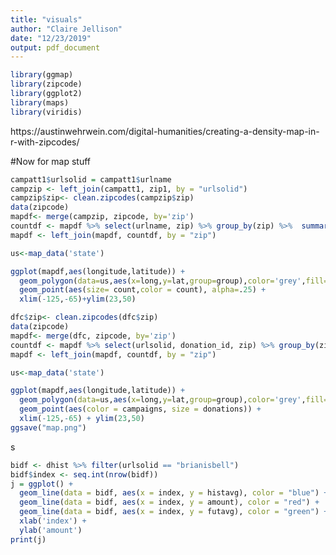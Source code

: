 ```yaml
---
title: "visuals"
author: "Claire Jellison"
date: "12/23/2019"
output: pdf_document
---
```


```r
library(ggmap)
library(zipcode)
library(ggplot2)
library(maps)
library(viridis)
```




https://austinwehrwein.com/digital-humanities/creating-a-density-map-in-r-with-zipcodes/

#Now for map stuff 

```r
campatt1$urlsolid = campatt1$urlname
campzip <- left_join(campatt1, zip1, by = "urlsolid")
campzip$zip<- clean.zipcodes(campzip$zip)
data(zipcode)
mapdf<- merge(campzip, zipcode, by='zip')
countdf <- mapdf %>% select(urlname, zip) %>% group_by(zip) %>%  summarise(count = n_distinct(urlname))
mapdf <- left_join(mapdf, countdf, by = "zip")
```


```r
us<-map_data('state')

ggplot(mapdf,aes(longitude,latitude)) +
  geom_polygon(data=us,aes(x=long,y=lat,group=group),color='grey',fill=NA) +
  geom_point(aes(size= count,color = count), alpha=.25) +
  xlim(-125,-65)+ylim(23,50)
```



```r
dfc$zip<- clean.zipcodes(dfc$zip)
data(zipcode)
mapdf<- merge(dfc, zipcode, by='zip')
countdf <- mapdf %>% select(urlsolid, donation_id, zip) %>% group_by(zip) %>%  summarise(campaigns = n_distinct(urlsolid), donations = n_distinct(donation_id)) 
mapdf <- left_join(mapdf, countdf, by = "zip")

us<-map_data('state')

ggplot(mapdf,aes(longitude,latitude)) +
  geom_polygon(data=us,aes(x=long,y=lat,group=group),color='grey',fill=NA) +
  geom_point(aes(color = campaigns, size = donations)) +
  xlim(-125,-65) + ylim(23,50)
ggsave("map.png")
```




s


```r
bidf <- dhist %>% filter(urlsolid == "brianisbell")
bidf$index <- seq.int(nrow(bidf))
j = ggplot() + 
  geom_line(data = bidf, aes(x = index, y = histavg), color = "blue") + 
  geom_line(data = bidf, aes(x = index, y = amount), color = "red") + 
  geom_line(data = bidf, aes(x = index, y = futavg), color = "green") + 
  xlab('index') + 
  ylab('amount')
print(j)
```


